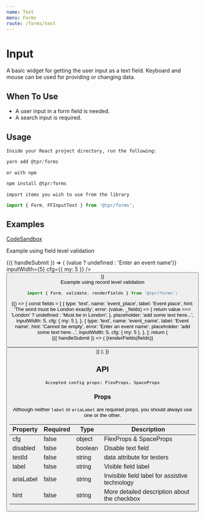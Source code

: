 ```yaml
---
name: Text
menu: Forms
route: /forms/text
---
```



# Input

A basic widget for getting the user input as a text field. Keyboard and mouse can be used for providing or changing data.

## When To Use

- A user input in a form field is needed.
- A search input is required.

## Usage

`Inside your React project directory, run the following:`

```js
yarn add @tpr/forms
```

`or with npm`

```js
npm install @tpr/forms
```

`import items you wish to use from the library`

```js
import { Form, FFInputText } from '@tpr/forms';
```

## Examples

[CodeSandbox](https://codesandbox.io)

Example using field level validation

<Playground>
	<Form onSubmit={console.log}>
		{({ handleSubmit }) => (
			<form onSubmit={handleSubmit}>
				<FFInputText
					name="event_name"
					label="Event name"
					placeholder="add some text here..."
					hint="Must be between 6 and 8 digits long"
					validate={(value) => (value ? undefined : 'Enter an event name')}
					inputWidth={5}
					cfg={{ my: 5 }}
				/>
				<button type="submit" style={{ display: 'none' }} children="Submit" />
			</form>
		)}
	</Form>
</Playground>

<br />
Example using record level validation

```js
import { Form, validate, renderFields } from '@tpr/forms';
```

<Playground>
	{() => {
		const fields = [
			{
				type: 'text',
				name: 'event_place',
				label: 'Event place',
				hint: 'The word must be London exactly',
				error: (value, _fields) => {
					return value === 'London' ? undefined : 'Must be in London';
				},
				placeholder: 'add some text here...',
				inputWidth: 5,
				cfg: { my: 5 },
			},
			{
				type: 'text',
				name: 'event_name',
				label: 'Event name',
				hint: 'Cannot be empty',
				error: 'Enter an event name',
				placeholder: 'add some text here...',
				inputWidth: 5,
				cfg: { my: 5 },
			},
		];
		return (
			<Form onSubmit={console.log} validate={validate(fields)}>
				{({ handleSubmit }) => (
					<form onSubmit={handleSubmit}>
						{renderFields(fields)}
						<button
							type="submit"
							style={{ display: 'none' }}
							children="Submit"
						/>
					</form>
				)}
			</Form>
		);
	}}
</Playground>

## API

```
Accepted config props: FlexProps, SpaceProps
```

### Props

Although neither `label` or `ariaLabel` are required props, you should always use one or the other.

| Property | Required | Type    | Description                                    |
| -------- | -------- | ------- | -----------------------------------------------|
| cfg      | false    | object  | FlexProps & SpaceProps                         |
| disabled | false    | boolean | Disable text field                             |
| testId   | false    | string  | data attribute for testers                     |
| label    | false    | string  | Visible field label                            |
| ariaLabel| false    | string  | Invisible field label for assistive technology |
| hint     | false    | string  | More detailed description about the checkbox   |

